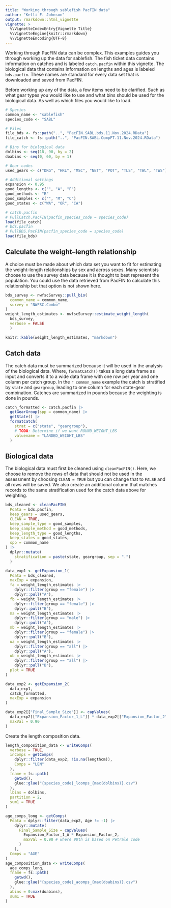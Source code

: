 ```yaml
---
title: "Working through sablefish PacFIN data"
author: "Kelli F. Johnson"
output: rmarkdown::html_vignette
vignette: >
  %\VignetteIndexEntry{Vignette Title}
  %\VignetteEngine{knitr::rmarkdown}
  %\VignetteEncoding{UTF-8}
---
```


Working through PacFIN data can be complex. This examples guides you through working up the data for sablefish. The fish ticket data contains information on catches and is labeled `catch.pacfin` within this vignette. The biological data that contains information on lengths and ages is labeled `bds.pacfin`. These names are standard for every data set that is downloaded and saved from PacFIN.

Before working up any of the data, a few items need to be clarified. Such as what gear types you would like to use and what bins should be used for the biological data. As well as which files you would like to load.

```r
# Species
common_name <- "sablefish"
species_code <- "SABL"

# Files
file_bds <- fs::path("..", "PacFIN.SABL.bds.11.Nov.2024.RData")
file_catch <- fs::path("..", "PacFIN.SABL.CompFT.11.Nov.2024.RData")

# Bins for biological data
dolbins <- seq(18, 90, by = 2)
doabins <- seq(0, 60, by = 1)

# Gear codes
used_gears <- c("DRG", "HKL", "MSC", "NET", "POT", "TLS", "TWL", "TWS")

# Additional settings
expansion <- 0.95
good_lengths <- c("", "A", "F")
good_methods <- "R"
good_samples <- c("", "M", "C")
good_states <- c("WA", "OR", "CA")
```

```r
# catch.pacfin
# PullCatch.PacFIN(pacfin_species_code = species_code)
load(file_catch)
# bds.pacfin
# PullBDS.PacFIN(pacfin_species_code = species_code)
load(file_bds)
```

## Calculate the weight--length relationship

A choice must be made about which data set you want to fit for estimating the weight--length relationships by sex and across sexes. Many scientists choose to use the survey data because it is thought to best represent the population. You could use the data retrieved from PacFIN to calculate this relationship but that option is not shown here.

```r
bds_survey <- nwfscSurvey::pull_bio(
  common_name = common_name,
  survey = "NWFSC.Combo"
)
weight_length_estimates <- nwfscSurvey::estimate_weight_length(
  bds_survey,
  verbose = FALSE
  )
```

```r
knitr::kable(weight_length_estimates, "markdown")
```

## Catch data

The catch data must be summarized because it will be used in the analysis of the biological data. Where, `formatCatch()` takes a long data frame as input and converts it to a wide data frame with one row per year and one column per catch group. In the `r common_name` example the catch is stratified by `state` and `geargroup`, leading to one column for each state-gear combination. Catches are summarized in pounds because the weighting is done in pounds.

```r
catch_formatted <- catch.pacfin |>
  getGearGroup(spp = common_name) |>
  getState() |>
  formatCatch(
    strat = c("state", "geargroup"),
    # TODO: Determine if we want ROUND_WEIGHT_LBS
    valuename = "LANDED_WEIGHT_LBS"
  )
```

## Biological data

The biological data must first be cleaned using `cleanPacFIN()`. Here, we choose to remove the rows of data that should not be used in the assessment by choosing `CLEAN = TRUE` but you can change that to `FALSE` and all rows will be saved. We also create an additional column that matches records to the same stratification used for the catch data above for weighting.

```r
bds_cleaned <- cleanPacFIN(
  Pdata = bds.pacfin,
  keep_gears = used_gears,
  CLEAN = TRUE,
  keep_sample_type = good_samples,
  keep_sample_method = good_methods,
  keep_length_type = good_lengths,
  keep_states = good_states,
  spp = common_name
) |>
  dplyr::mutate(
    stratification = paste(state, geargroup, sep = ".")
  )

data_exp1 <- getExpansion_1(
  Pdata = bds_cleaned,
  maxExp = expansion,
  fa = weight_length_estimates |>
    dplyr::filter(group == "female") |>
    dplyr::pull("A"),
  fb = weight_length_estimates |>
    dplyr::filter(group == "female") |>
    dplyr::pull("B"),
  ma = weight_length_estimates |>
    dplyr::filter(group == "male") |>
    dplyr::pull("A"),
  mb = weight_length_estimates |>
    dplyr::filter(group == "female") |>
    dplyr::pull("B"),
  ua = weight_length_estimates |>
    dplyr::filter(group == "all") |>
    dplyr::pull("A"),
  ub = weight_length_estimates |>
    dplyr::filter(group == "all") |>
    dplyr::pull("B"),
  plot = TRUE
)

data_exp2 <- getExpansion_2(
  data_exp1,
  catch_formatted,
  maxExp = expansion
)

data_exp2[["Final_Sample_Size"]] <- capValues(
  data_exp2[["Expansion_Factor_1_L"]] * data_exp2[["Expansion_Factor_2"]],
  maxVal = 0.90
)
```

Create the length composition data. 

```r
length_composition_data <- writeComps(
  verbose = TRUE,
  inComps = getComps(
    dplyr::filter(data_exp2, !is.na(lengthcm)),
    Comps = "LEN"
  ),
  fname = fs::path(
    getwd(),
    glue::glue("{species_code}_lcomps_{max(dolbins)}.csv")
  ),
  lbins = dolbins,
  partition = 2,
  sum1 = TRUE
)
```

```r
age_comps_long <- getComps(
  Pdata = dplyr::filter(data_exp2, Age != -1) |>
    dplyr::mutate(
      Final_Sample_Size = capValues(
        Expansion_Factor_1_A * Expansion_Factor_2,
        maxVal = 0.90 # where 90th is based on Petrale code
      )
    ),
  Comps = "AGE"
)
age_composition_data <- writeComps(
  age_comps_long,
  fname = fs::path(
    getwd(),
    glue::glue("{species_code}_acomps_{max(doabins)}.csv")
  ),
  abins = 0:max(doabins),
  sum1 = TRUE
)
```
